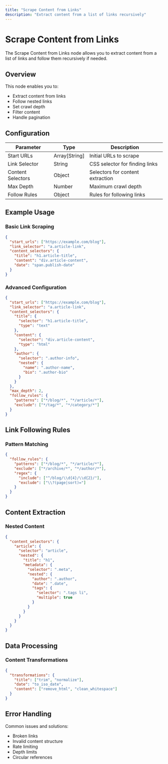 ```yaml
---
title: "Scrape Content from Links"
description: "Extract content from a list of links recursively"
---
```


# Scrape Content from Links

The Scrape Content from Links node allows you to extract content from a list of links and follow them recursively if needed.

## Overview

This node enables you to:

- Extract content from links
- Follow nested links
- Set crawl depth
- Filter content
- Handle pagination

## Configuration

| Parameter         | Type          | Description                      |
| ----------------- | ------------- | -------------------------------- |
| Start URLs        | Array[String] | Initial URLs to scrape           |
| Link Selector     | String        | CSS selector for finding links   |
| Content Selectors | Object        | Selectors for content extraction |
| Max Depth         | Number        | Maximum crawl depth              |
| Follow Rules      | Object        | Rules for following links        |

## Example Usage

### Basic Link Scraping

```json
{
  "start_urls": ["https://example.com/blog"],
  "link_selector": "a.article-link",
  "content_selectors": {
    "title": "h1.article-title",
    "content": "div.article-content",
    "date": "span.publish-date"
  }
}
```

### Advanced Configuration

```json
{
  "start_urls": ["https://example.com/blog"],
  "link_selector": "a.article-link",
  "content_selectors": {
    "title": {
      "selector": "h1.article-title",
      "type": "text"
    },
    "content": {
      "selector": "div.article-content",
      "type": "html"
    },
    "author": {
      "selector": ".author-info",
      "nested": {
        "name": ".author-name",
        "bio": ".author-bio"
      }
    }
  },
  "max_depth": 2,
  "follow_rules": {
    "patterns": ["*/blog/*", "*/article/*"],
    "exclude": ["*/tag/*", "*/category/*"]
  }
}
```

## Link Following Rules

### Pattern Matching

```json
{
  "follow_rules": {
    "patterns": ["*/blog/*", "*/article/*"],
    "exclude": ["*/archive/*", "*/author/*"],
    "regex": {
      "include": ["^/blog/\\d{4}/\\d{2}/"],
      "exclude": ["\\?(page|sort)="]
    }
  }
}
```

## Content Extraction

### Nested Content

```json
{
  "content_selectors": {
    "article": {
      "selector": "article",
      "nested": {
        "title": "h1",
        "metadata": {
          "selector": ".meta",
          "nested": {
            "author": ".author",
            "date": ".date",
            "tags": {
              "selector": ".tags li",
              "multiple": true
            }
          }
        }
      }
    }
  }
}
```

## Data Processing

### Content Transformations

```json
{
  "transformations": {
    "title": ["trim", "normalize"],
    "date": "to_iso_date",
    "content": ["remove_html", "clean_whitespace"]
  }
}
```

## Error Handling

Common issues and solutions:

- Broken links
- Invalid content structure
- Rate limiting
- Depth limits
- Circular references
